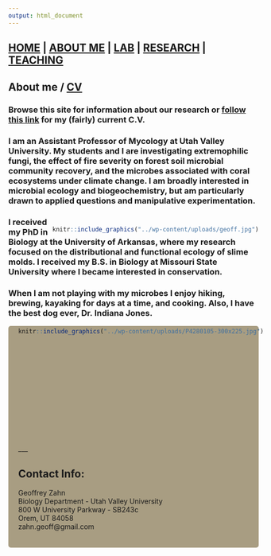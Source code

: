 ```yaml
---
output: html_document
---
```

<style type="text/css">
.main-container {
  max-width: 1800px;
  margin-left: auto;
  margin-right: auto;
}
</style>


## [HOME](http://gzahn.github.io/) | [ABOUT ME](http://gzahn.github.io/about-me/) | [LAB](http://gzahn.github.io/lab/) | [RESEARCH](http://gzahn.github.io/pubs-and-pres/) | [TEACHING](http://gzahn.github.io/coursemap/)

<style>
div.gray { background-color:#aabdaf; border-radius: 5px; padding: 20px;}
</style>
<div class = "gray">
# **About me / [CV](https://github.com/gzahn/Profile/blob/master/CV_TT.pdf)**
### **Browse this site for information about our research or [follow this link](https://github.com/gzahn/Profile/blob/master/CV_TT.pdf) for my (fairly) current C.V.**

### I am an Assistant Professor of Mycology at Utah Valley University. My students and I are investigating extremophilic fungi, the effect of fire severity on forest soil microbial community recovery, and the microbes associated with coral ecosystems under climate change. I am broadly interested in microbial ecology and biogeochemistry, but am particularly drawn to applied questions and manipulative experimentation.


<div style= "float:right;position: relative;top:10px">
```r
knitr::include_graphics("../wp-content/uploads/geoff.jpg")
```
</div>

### I received my PhD in Biology at the University of Arkansas, where my research focused on the distributional and functional ecology of slime molds.  I received my B.S. in Biology at Missouri State University where I became interested in conservation.  

### When I am not playing with my microbes I enjoy hiking, brewing, kayaking for days at  a time, and cooking. Also, I have the best dog ever, Dr. Indiana Jones.
</div>

<div style= "float:left;position: relative;top:-10px;left:20px">
```r
knitr::include_graphics("../wp-content/uploads/P4280105-300x225.jpg")
```
</div>

<style>
div.blue { background-color:#a89d82; border-radius: 5px; padding: 20px;}
</style>
<div class = "blue">

<br><br><br><br><br><br><br><br><br>
<br><br><br>
___

## Contact Info:

Geoffrey Zahn<br>
Biology Department - Utah Valley University<br>
800 W University Parkway - SB243c<br>
Orem, UT 84058<br>
zahn.geoff@gmail.com


</div>



